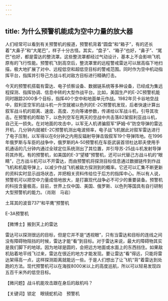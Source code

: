 ```yaml
---
---
---
```

title: 为什么预警机能成为空中力量的放大器
---




人们经常可以看到有关预警机的报道，预警机背着“圆盘”和“箱子”，有的还长着“大鼻子”和“大尾巴”，样子十分古怪。其实，“盘子”、“箱子”也好，“鼻子”、“尾巴”也好，都是雷达的整流罩。这些整流罩都经过气动设计，基本上不会影响飞机原有的飞行性能。预警机飞到高空后，整流罩里的远程警戒雷达可以居高临下地扫描，极大地扩展了对中、远程低空和超低空目标的警戒范围。同时作为空中机动指挥平台，指挥并引导己方战斗机对敌方目标进行精确打击。

今天的预警机搭载有雷达、电子侦察设备、数据链系统等多种设备，已经成为集远程探测、指挥协调、信息中转的大型作战平台。比如，美国生产的E-2C预警机能同时跟踪2000多个目标，指挥40个空中和地面单元作战。1982年贝卡谷地空战中，叙利亚空军的战斗机一升空就被以色列的E-2C预警机发现，后者快速计算出叙军战斗机的距离、速度、高度、方向等诸参数，传递给以军战斗机，引导其攻击。在预警机的帮助下，以色列空军在两天的空战中共击落82架叙利亚战斗机，自己无一损失。在对地面的攻击中，以军无人机诱骗叙军“萨姆-6”防空导弹的雷达开机，几分钟内就被E-2C预警机测出电波频率，电子战飞机据此对叙军雷达进行了电子压制，以军得以在6分钟之内用反辐射导弹击毁叙军19个导弹阵地。在1996年俄罗斯与车臣的战争中，俄罗斯的A-50预警机在车臣武装首领杜达耶夫使用手机通话的几分钟内通过全球定位系统测出了其位置，并引导苏-25战斗机发射导弹将其炸死。有的预警机，如美国的E-3“望楼”预警机，还可以代替己方战斗机的“眼睛”，己方战斗机可以不开雷达，而由预警机将探测目标信息通过数据链传到作战飞机和机载导弹上，以减少作战飞机被敌方探测到的概率。它还可以汇集不断更新的资料实时显示战场状态，并把相关资料传给位于后方的指挥中心。所以有人说，预警机可以把空中力量成倍地放大，是打赢现代战争必不可少的重要装备。预警机的科技含量极高，目前，世界上仅中国、美国、俄罗斯、以色列等国具有自行研制大型预警机的能力。（肖刚　马岩）

土耳其的波音737“和平鹰”预警机



E-3A预警机





【微博士】搬到天上的雷达

雷达可以探测很远的目标，但是它并不是“透视眼”，只有当雷达和目标的连线之间没有障碍物阻挡的时候，雷达才能“看”到目标。对于雷达来说，最大的障碍物其实是我们脚下的地球。因为地球是圆的，会把远方地面或水面上的东西挡住。如果敌机贴着地平线飞过来，雷达在很近的地方才能发现。要让雷达“看”得远，只能将雷达架得高一点，这样探测距离就能远一些。于是人们想出了让飞机“背”着雷达到处跑的方法。现代预警机可以在海拔8000米以上的高度巡航，所以可以轻易发现四五百千米外的低空目标。

【微问题】战斗机能攻击跟在身后的敌机吗？

【关键词】锁定　眼镜蛇机动　预警机